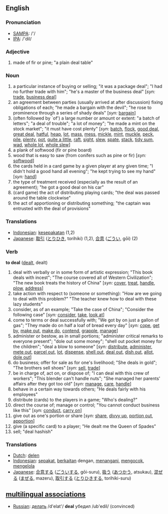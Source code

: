 ==English==

=== Pronunciation ===
*[[w:SAMPA|SAMPA]]: /'/
*[[w:IPA|IPA]]: /'dil/

=== Adjective ===
# made of fir or pine; "a plain deal table"

=== Noun ===
# a particular instance of buying or selling; "it was a package deal"; "I had no further trade with him"; "he's a master of the business deal" [''syn:'' [[trade]], [[business deal]]]
# an agreement between parties (usually arrived at after discussion) fixing obligations of each; "he made a bargain with the devil"; "he rose to prominence through a series of shady deals" [''syn:'' [[bargain]]]
# (often followed by `of') a large number or amount or extent: "a batch of letters"; "a deal of trouble"; "a lot of money"; "he made a mint on the stock market"; "it must have cost plenty" [''syn:'' [[batch]], [[flock]], [[good deal]], [[great deal]], [[hatful]], [[heap]], [[lot]], [[mass]], [[mess]], [[mickle]], [[mint]], [[muckle]], [[peck]], [[pile]], [[plenty]], [[pot]], [[quite a little]], [[raft]], [[sight]], [[slew]], [[spate]], [[stack]], [[tidy sum]], [[wad]], [[whole lot]], [[whole slew]]]
# a plank of softwood (fir or pine board)
# wood that is easy to saw (from conifers such as pine or fir) [''syn:'' [[softwood]]]
# the cards held in a card game by a given player at any given time; "I didn't hold a good hand all evening"; "he kept trying to see my hand" [''syn:'' [[hand]]]
# the type of treatment received (especially as the result of an agreement); "he got a good deal on his car"
# (card game) the act of distributing playing cards; "the deal was passed around the table clockwise"
# the act of apportioning or distributing something; "the captain was entrusted with the deal of provisions"

=== Translations ===
*[[Indonesian]]: [[sepakat|kesepakatan]] (1,2)
*[[Japanese]]: [[取引]] ([[とりひき]], torihiki) (1,2), [[合意]] ([[ごうい]], gōi) (2)


=== Verb ===

'''to deal''' ([[dealt]], dealt)

# deal with verbally or in some form of artistic expression; "This book deals with incest"; "The course covered all of Western Civilization"; "The new book treats the history of China" [''syn:'' [[cover]], [[treat]], [[handle]], [[plow]], [[address]]]
# take action with respect to (someone or something): "How are we going to deal with this problem?" "The teacher knew how to deal with these lazy students" 
# consider, as of an example; "Take the case of China"; "Consider the following case" [''syn:'' [[consider]], [[take]], [[look at]]]
# come to terms or deal successfully with;  "We got by on just a gallon of gas"; "They made do on half a loaf of bread every day" [''syn:'' [[cope]], [[get by]], [[make out]], [[make do]], [[contend]], [[grapple]], [[manage]]]
# administer or bestow, as in small portions; "administer critical remarks to everyone present"; "dole out some money"; "shell out pocket money for the children"; "deal a blow to someone" [''syn:'' [[distribute]], [[administer]], [[mete out]], [[parcel out]], [[lot]], [[dispense]], [[shell out]], [[deal out]], [[dish out]], [[allot]], [[dole out]]]
# do business; offer for sale as for one's livelihood; "She deals in gold"; "The brothers sell shoes" [''syn:'' [[sell]], [[trade]]]
# be in charge of, act on, or dispose of; "I can deal with this crew of workers"; "This blender can't handle nuts"; "She managed her parents' affairs after they got too old" [''syn:'' [[manage]], [[care]], [[handle]]]
# behave in a certain way towards others; "He deals fairly with his employees"
# distribute (cards) to the players in a game; "Who's dealing?"
# direct the course of; manage or control; "You cannot conduct business like this" [''syn:'' [[conduct]], [[carry on]]]
# give out as one's portion or share [''syn:'' [[share]], [[divvy up]], [[portion out]], [[apportion]]]
# give (a specific card) to a player; "He dealt me the Queen of Spades"
# sell; "deal hashish"

=== Translations ===
*[[Dutch]]: [[delen]]
*[[Indonesian]]: [[sepakat]], [[kait|berkaitan]] dengan, [[tangan|menangani]], [[kocok|mengocok]], [[kelola|mengelola]]
*[[Japanese]]: [[合意]]する ([[ごうい]]する, gōi-suru),  [[扱う]] ([[あつかう]], atsukau),  [[混ぜる]] ([[まぜる]], mazeru), [[取引]]する ([[とりひき]]する, torihiki-suru)

==[[multilingual associations]]==
*[[Russian]]: [[:ru:делать|делать]] /d'elat'/ '''deal''' убедил /ub'edil/ (convinced)
